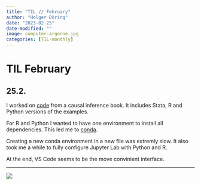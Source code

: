 ```yaml
---
title: "TIL // February"
author: "Holger Döring"
date: "2023-02-25"
date-modified: ""
image: computer-argonne.jpg
categories: [TIL-monthly]
---
```


# TIL February

## 25.2.

I worked on [code](https://github.com/hdigital/mixtape) from a causal inference book. It includes Stata, R and Python versions of the examples.

For R and Python I wanted to have one environment to install all dependencies. This led me to [conda](https://docs.conda.io/projects/conda/en/stable/user-guide/getting-started.html).

Creating a new conda environment in a new file was extremly slow. It also took me a while to fully configure Jupyter Lab with Python and R.

At the end, VS Code seems to be the move convinient interface.

---

![](computer-argonne.jpg)
